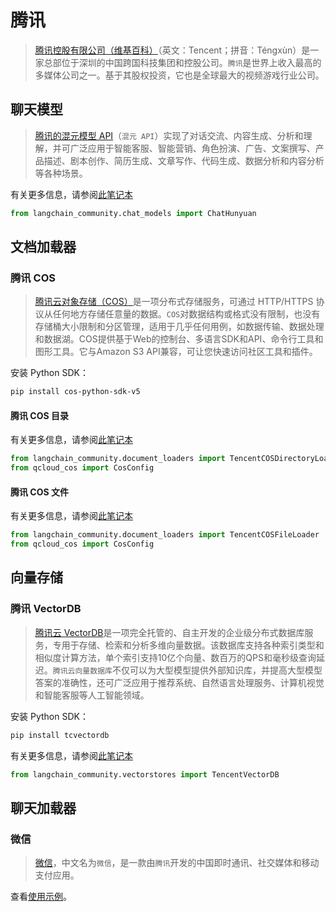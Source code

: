 # 腾讯

>[腾讯控股有限公司（维基百科）](https://en.wikipedia.org/wiki/Tencent)（英文：Tencent；拼音：Téngxùn）是一家总部位于深圳的中国跨国科技集团和控股公司。`腾讯`是世界上收入最高的多媒体公司之一。基于其股权投资，它也是全球最大的视频游戏行业公司。

## 聊天模型

>[腾讯的混元模型 API](https://cloud.tencent.com/document/product/1729)（`混元 API`）实现了对话交流、内容生成、分析和理解，并可广泛应用于智能客服、智能营销、角色扮演、广告、文案撰写、产品描述、剧本创作、简历生成、文章写作、代码生成、数据分析和内容分析等各种场景。

有关更多信息，请参阅[此笔记本](/docs/integrations/chat/tencent_hunyuan)

```python
from langchain_community.chat_models import ChatHunyuan
```

## 文档加载器

### 腾讯 COS

>[腾讯云对象存储（COS）](https://www.tencentcloud.com/products/cos)是一项分布式存储服务，可通过 HTTP/HTTPS 协议从任何地方存储任意量的数据。`COS`对数据结构或格式没有限制，也没有存储桶大小限制和分区管理，适用于几乎任何用例，如数据传输、数据处理和数据湖。COS提供基于Web的控制台、多语言SDK和API、命令行工具和图形工具。它与Amazon S3 API兼容，可让您快速访问社区工具和插件。

安装 Python SDK：

```bash
pip install cos-python-sdk-v5
```

#### 腾讯 COS 目录

有关更多信息，请参阅[此笔记本](/docs/integrations/document_loaders/tencent_cos_directory)

```python
from langchain_community.document_loaders import TencentCOSDirectoryLoader
from qcloud_cos import CosConfig
```

#### 腾讯 COS 文件

有关更多信息，请参阅[此笔记本](/docs/integrations/document_loaders/tencent_cos_file)

```python
from langchain_community.document_loaders import TencentCOSFileLoader
from qcloud_cos import CosConfig
```

## 向量存储

### 腾讯 VectorDB

>[腾讯云 VectorDB](https://www.tencentcloud.com/products/vdb)是一项完全托管的、自主开发的企业级分布式数据库服务，专用于存储、检索和分析多维向量数据。该数据库支持各种索引类型和相似度计算方法，单个索引支持10亿个向量、数百万的QPS和毫秒级查询延迟。`腾讯云向量数据库`不仅可以为大型模型提供外部知识库，并提高大型模型答案的准确性，还可广泛应用于推荐系统、自然语言处理服务、计算机视觉和智能客服等人工智能领域。

安装 Python SDK：

```bash
pip install tcvectordb
```

有关更多信息，请参阅[此笔记本](/docs/integrations/vectorstores/tencentvectordb)

```python
from langchain_community.vectorstores import TencentVectorDB
```

## 聊天加载器

### 微信

>[微信](https://www.wechat.com/)，中文名为`微信`，是一款由`腾讯`开发的中国即时通讯、社交媒体和移动支付应用。

查看[使用示例](/docs/integrations/chat_loaders/wechat)。